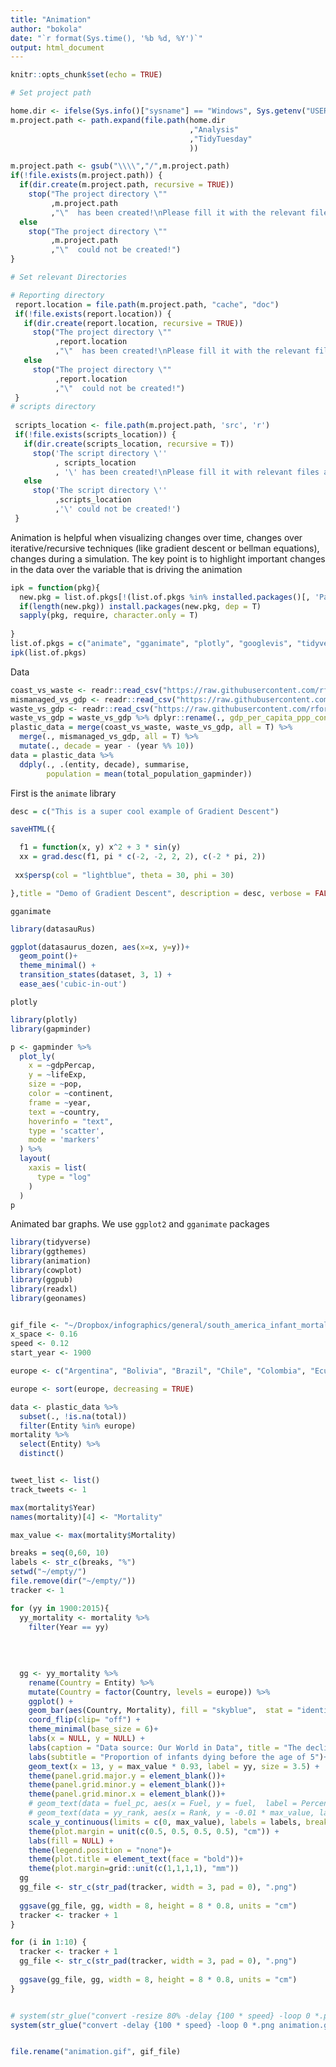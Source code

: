 ```yaml
---
title: "Animation"
author: "bokola"
date: "`r format(Sys.time(), '%b %d, %Y')`"
output: html_document
---
```


```r
knitr::opts_chunk$set(echo = TRUE)
```
```r
# Set project path

home.dir <- ifelse(Sys.info()["sysname"] == "Windows", Sys.getenv("USERPROFILE"), Sys.getenv("HOME"))
m.project.path <- path.expand(file.path(home.dir
                                        ,"Analysis"
                                        ,"TidyTuesday"
                                        ))

m.project.path <- gsub("\\\\","/",m.project.path)
if(!file.exists(m.project.path)) {
  if(dir.create(m.project.path, recursive = TRUE))
    stop("The project directory \""
         ,m.project.path
         ,"\"  has been created!\nPlease fill it with the relevant files and folders!")
  else
    stop("The project directory \""
         ,m.project.path
         ,"\"  could not be created!")
}

# Set relevant Directories

# Reporting directory
 report.location = file.path(m.project.path, "cache", "doc")
 if(!file.exists(report.location)) {
   if(dir.create(report.location, recursive = TRUE))
     stop("The project directory \""
          ,report.location
          ,"\"  has been created!\nPlease fill it with the relevant files and folders!")
   else
     stop("The project directory \""
          ,report.location
          ,"\"  could not be created!")
 }
# scripts directory
 
 scripts_location <- file.path(m.project.path, 'src', 'r')
 if(!file.exists(scripts_location)) {
   if(dir.create(scripts_location, recursive = T))
     stop('The script directory \''
          , scripts_location
          , '\' has been created!\nPlease fill it with relevant files and folders!')
   else
     stop('The script directory \''
          ,scripts_location
          ,'\' could not be created!')
 }
```

Animation is helpful when visualizing changes over time, changes over iterative/recursive techniques (like gradient descent or bellman equations), changes during a simulation.
The key point is to highlight important changes in the data over the variable that is driving the animation

```r
ipk = function(pkg){
  new.pkg = list.of.pkgs[!(list.of.pkgs %in% installed.packages()[, 'Package'])]
  if(length(new.pkg)) install.packages(new.pkg, dep = T)
  sapply(pkg, require, character.only = T)
  
}
list.of.pkgs = c("animate", "gganimate", "plotly", "googlevis", "tidyverse", "plyr", "gapminder","animation", "rust", "datasauRus", "Hmisc", "geonames", "cowplot", "ggpubs", "ggthemes")
ipk(list.of.pkgs)

```
Data

```r
coast_vs_waste <- readr::read_csv("https://raw.githubusercontent.com/rfordatascience/tidytuesday/master/data/2019/2019-05-21/coastal-population-vs-mismanaged-plastic.csv") %>% janitor::clean_names()
mismanaged_vs_gdp <- readr::read_csv("https://raw.githubusercontent.com/rfordatascience/tidytuesday/master/data/2019/2019-05-21/per-capita-mismanaged-plastic-waste-vs-gdp-per-capita.csv" ) %>% janitor::clean_names()
waste_vs_gdp <- readr::read_csv("https://raw.githubusercontent.com/rfordatascience/tidytuesday/master/data/2019/2019-05-21/per-capita-plastic-waste-vs-gdp-per-capita.csv") %>% janitor::clean_names() 
waste_vs_gdp = waste_vs_gdp %>% dplyr::rename(., gdp_per_capita_ppp_constant_2011_international_rate = gdp_per_capita_ppp_constant_2011_international_constant_2011_international)
plastic_data = merge(coast_vs_waste, waste_vs_gdp, all = T) %>% 
  merge(., mismanaged_vs_gdp, all = T) %>% 
  mutate(., decade = year - (year %% 10))
data = plastic_data %>% 
  ddply(., .(entity, decade), summarise,
        population = mean(total_population_gapminder))
```
First is the `animate` library
```r
desc = c("This is a super cool example of Gradient Descent")

saveHTML({

  f1 = function(x, y) x^2 + 3 * sin(y)
  xx = grad.desc(f1, pi * c(-2, -2, 2, 2), c(-2 * pi, 2))
 
 xx$persp(col = "lightblue", theta = 30, phi = 30)

},title = "Demo of Gradient Descent", description = desc, verbose = FALSE)
```
`gganimate`
```r
library(datasauRus)

ggplot(datasaurus_dozen, aes(x=x, y=y))+
  geom_point()+
  theme_minimal() +
  transition_states(dataset, 3, 1) + 
  ease_aes('cubic-in-out')
```
`plotly`
```r
library(plotly)
library(gapminder)

p <- gapminder %>%
  plot_ly(
    x = ~gdpPercap, 
    y = ~lifeExp, 
    size = ~pop, 
    color = ~continent, 
    frame = ~year, 
    text = ~country, 
    hoverinfo = "text",
    type = 'scatter',
    mode = 'markers'
  ) %>%
  layout(
    xaxis = list(
      type = "log"
    )
  )
p
```
Animated bar graphs. We use `ggplot2` and `gganimate` packages

```r
library(tidyverse)
library(ggthemes)
library(animation)
library(cowplot)
library(ggpub)
library(readxl)
library(geonames)


gif_file <- "~/Dropbox/infographics/general/south_america_infant_mortality.gif"
x_space <- 0.16
speed <- 0.12
start_year <- 1900

europe <- c("Argentina", "Bolivia", "Brazil", "Chile", "Colombia", "Ecuador", "Guyana", "Paraguay", "Peru", "Suriname", "Uruguay", "Venezuela")

europe <- sort(europe, decreasing = TRUE)

data <- plastic_data %>% 
  subset(., !is.na(total))
  filter(Entity %in% europe) 
mortality %>% 
  select(Entity) %>% 
  distinct()


tweet_list <- list()
track_tweets <- 1

max(mortality$Year)
names(mortality)[4] <- "Mortality"

max_value <- max(mortality$Mortality)

breaks = seq(0,60, 10)
labels <- str_c(breaks, "%")
setwd("~/empty/")
file.remove(dir("~/empty/"))
tracker <- 1

for (yy in 1900:2015){
  yy_mortality <- mortality %>%
    filter(Year == yy) 
  
  
  
  
  gg <- yy_mortality %>%
    rename(Country = Entity) %>% 
    mutate(Country = factor(Country, levels = europe)) %>%
    ggplot() +
    geom_bar(aes(Country, Mortality), fill = "skyblue",  stat = "identity") +
    coord_flip(clip= "off") +
    theme_minimal(base_size = 6)+
    labs(x = NULL, y = NULL) +
    labs(caption = "Data source: Our World in Data", title = "The decline of infant mortality in South America")+
    labs(subtitle = "Proportion of infants dying before the age of 5")+
    geom_text(x = 13, y = max_value * 0.93, label = yy, size = 3.5) +
    theme(panel.grid.major.y = element_blank())+
    theme(panel.grid.minor.y = element_blank())+
    theme(panel.grid.minor.x = element_blank())+
    # geom_text(data = fuel_pc, aes(x = Fuel, y = fuel,  label = Percentage), hjust = 0)+
    # geom_text(data = yy_rank, aes(x = Rank, y = -0.01 * max_value, label = Fuel), hjust = 1) +
    scale_y_continuous(limits = c(0, max_value), labels = labels, breaks = breaks, expand = c(0,0)) +
    theme(plot.margin = unit(c(0.5, 0.5, 0.5, 0.5), "cm")) +
    labs(fill = NULL) +
    theme(legend.position = "none")+
    theme(plot.title = element_text(face = "bold"))+
    theme(plot.margin=grid::unit(c(1,1,1,1), "mm"))
  gg
  gg_file <- str_c(str_pad(tracker, width = 3, pad = 0), ".png")
  
  ggsave(gg_file, gg, width = 8, height = 8 * 0.8, units = "cm")
  tracker <- tracker + 1
}

for (i in 1:10) {
  tracker <- tracker + 1
  gg_file <- str_c(str_pad(tracker, width = 3, pad = 0), ".png")
  
  ggsave(gg_file, gg, width = 8, height = 8 * 0.8, units = "cm")
}


# system(str_glue("convert -resize 80% -delay {100 * speed} -loop 0 *.png animation.gif"))
system(str_glue("convert -delay {100 * speed} -loop 0 *.png animation.gif"))


file.rename("animation.gif", gif_file)
```